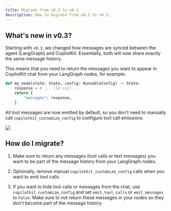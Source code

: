 ```yaml
---
title: Migrate from v0.2 to v0.3
description: How to migrate from v0.2 to v0.3.
---
```


## What's new in v0.3?

Starting with `v0.3`, we changed how messages are synced between the agent (LangGraph) and CopilotKit. Essentially, both will now share exactly the same message history.

This means that you need to return the messages you want to appear in CopilotKit chat from your LangGraph nodes, for example:

```python
def my_node(state: State, config: RunnableConfig) -> State:
    response = # ... llm call ...
    return {
        "messages": response,
    }
```

All tool messages are now emitted by default, so you don't need to manually call `copilotkit_customize_config` to configure tool call emissions.

<Frame>
    <img src="/images/coagents-v-0-3-migration-image.png" />
</Frame>

## How do I migrate?

1. Make sure to return any messages (tool calls or text messages) you want to be part of the message history from your LangGraph nodes.

2. Optionally, remove manual `copilotkit_customize_config` calls when you want to emit tool calls.

3. If you want to hide tool calls or messages from the chat, use `copilotkit_customize_config` and set `emit_tool_calls` or `emit_messages` to `False`. Make sure to not return these messages in your nodes so they don't become part of the message history.
